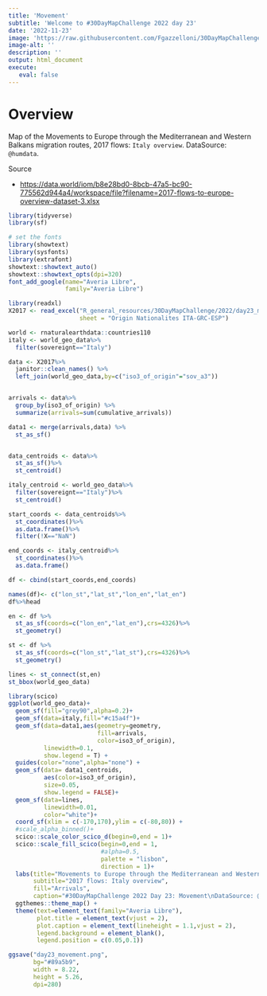 ```yaml
---
title: 'Movement'
subtitle: 'Welcome to #30DayMapChallenge 2022 day 23'
date: '2022-11-23'
image: 'https://raw.githubusercontent.com/Fgazzelloni/30DayMapChallenge/master/2022/day23_movement/day23_movement.png'
image-alt: ''
description: ''
output: html_document
execute: 
   eval: false
---
```


# Overview

Map of the Movements to Europe through the Mediterranean and Western Balkans migration routes, 2017 flows: `Italy overview`. DataSource: `@humdata`.


Source

- <https://data.world/iom/b8e28bd0-8bcb-47a5-bc90-775562d944a4/workspace/file?filename=2017-flows-to-europe-overview-dataset-3.xlsx>

```r
library(tidyverse)
library(sf)
```


```r
# set the fonts
library(showtext)
library(sysfonts)
library(extrafont)
showtext::showtext_auto()
showtext::showtext_opts(dpi=320)
font_add_google(name="Averia Libre",
                family="Averia Libre")
```


```r
library(readxl)
X2017 <- read_excel("R_general_resources/30DayMapChallenge/2022/day23_movement/data/2017-flows-to-europe-overview-dataset-3.xlsx", 
                    sheet = "Origin Nationalites ITA-GRC-ESP")
```


```r
world <- rnaturalearthdata::countries110                    
italy <- world_geo_data%>%
  filter(sovereignt=="Italy")
```


```r
data <- X2017%>%
  janitor::clean_names() %>%
  left_join(world_geo_data,by=c("iso3_of_origin"="sov_a3"))


arrivals <- data%>%
  group_by(iso3_of_origin) %>%
  summarize(arrivals=sum(cumulative_arrivals))

data1 <- merge(arrivals,data) %>%
  st_as_sf()


data_centroids <- data%>%
  st_as_sf()%>%
  st_centroid()

italy_centroid <- world_geo_data%>%
  filter(sovereignt=="Italy")%>%
  st_centroid()
```




```r
start_coords <- data_centroids%>%
  st_coordinates()%>%
  as.data.frame()%>%
  filter(!X=="NaN")

end_coords <- italy_centroid%>%
  st_coordinates()%>%
  as.data.frame()
```


```r
df <- cbind(start_coords,end_coords)

names(df)<- c("lon_st","lat_st","lon_en","lat_en")
df%>%head
```


```r
en <- df %>%
  st_as_sf(coords=c("lon_en","lat_en"),crs=4326)%>%
  st_geometry()

st <- df %>%
  st_as_sf(coords=c("lon_st","lat_st"),crs=4326)%>%
  st_geometry()
```


```r
lines <- st_connect(st,en)
st_bbox(world_geo_data)
```


```r
library(scico)
ggplot(world_geo_data)+
  geom_sf(fill="grey90",alpha=0.2)+
  geom_sf(data=italy,fill="#c15a4f")+
  geom_sf(data=data1,aes(geometry=geometry,
                         fill=arrivals,
                         color=iso3_of_origin),
          linewidth=0.1,
          show.legend = T) +
  guides(color="none",alpha="none") +
  geom_sf(data= data1_centroids,
          aes(color=iso3_of_origin),
          size=0.05,
          show.legend = FALSE)+
  geom_sf(data=lines,
          linewidth=0.01,
          color="white")+
  coord_sf(xlim = c(-170,170),ylim = c(-80,80)) +
  #scale_alpha_binned()+
  scico::scale_color_scico_d(begin=0,end = 1)+
  scico::scale_fill_scico(begin=0,end = 1,
                          #alpha=0.5,
                          palette = "lisbon",
                          direction = 1)+
  labs(title="Movements to Europe through the Mediterranean and Western Balkans migration routes",
       subtitle="2017 flows: Italy overview",
       fill="Arrivals",
       caption="#30DayMapChallenge 2022 Day 23: Movement\nDataSource: @humdata | Map: Federica Gazzelloni (@fgazzelloni)")+
  ggthemes::theme_map() +
  theme(text=element_text(family="Averia Libre"),
        plot.title = element_text(vjust = 2),
        plot.caption = element_text(lineheight = 1.1,vjust = 2),
        legend.background = element_blank(),
        legend.position = c(0.05,0.1))
```


```r
ggsave("day23_movement.png",
       bg="#89a5b9",
       width = 8.22,
       height = 5.26,
       dpi=280)

```
